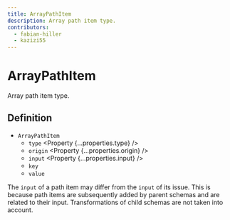 ```yaml
---
title: ArrayPathItem
description: Array path item type.
contributors:
  - fabian-hiller
  - kazizi55
---
```



# ArrayPathItem

Array path item type.

## Definition

- `ArrayPathItem`
  - `type` <Property {...properties.type} />
  - `origin` <Property {...properties.origin} />
  - `input` <Property {...properties.input} />
  - `key` <Property type="number" />
  - `value` <Property type="unknown" />

The `input` of a path item may differ from the `input` of its issue. This is because path items are subsequently added by parent schemas and are related to their input. Transformations of child schemas are not taken into account.

